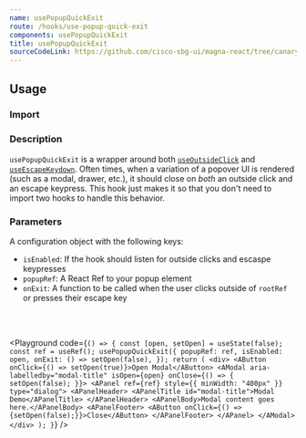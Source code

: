```yaml
---
name: usePopupQuickExit
route: /hooks/use-popup-quick-exit
components: usePopupQuickExit
title: usePopupQuickExit
sourceCodeLink: https://github.com/cisco-sbg-ui/magna-react/tree/canary/framework/hooks/usePopupQuickExit
---
```


## Usage

### Import

<ComponentImport components="usePopupQuickExit" />

### Description

`usePopupQuickExit` is a wrapper around both [`useOutsideClick`](/hooks/use-outside-click) and [`useEscapeKeydown`](/hooks/use-escape-keydown). Often times, when a variation of a popover UI is rendered (such as a modal, drawer, etc.), it should close on _both_ an outside click and an escape keypress. This hook just makes it so that you don't need to import two hooks to handle this behavior.

### Parameters

A configuration object with the following keys:

- `isEnabled`: If the hook should listen for outside clicks and escaspe keypresses
- `popupRef`: A React Ref to your popup element
- `onExit`: A function to be called when the user clicks outside of `rootRef` or presses their escape key

<br />
<br />

<Playground
  code={`() => {
  const [open, setOpen] = useState(false);
  const ref = useRef();
  usePopupQuickExit({
    popupRef: ref,
    isEnabled: open,
    onExit: () => setOpen(false),
  });
  return (
    <div>
      <AButton onClick={() => setOpen(true)}>Open Modal</AButton>
      <AModal aria-labelledby="modal-title" isOpen={open} onClose={() => {
        setOpen(false);
      }}>
        <APanel ref={ref} style={{ minWidth: "400px" }} type="dialog">
          <APanelHeader>
            <APanelTitle id="modal-title">Modal Demo</APanelTitle>
          </APanelHeader>
          <APanelBody>Modal content goes here.</APanelBody>
          <APanelFooter>
            <AButton onClick={() => {setOpen(false);}}>Close</AButton>
          </APanelFooter>
        </APanel>
      </AModal>
    </div>
  );
}`}
/>
